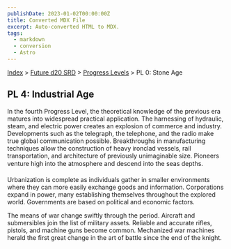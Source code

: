 ```yaml
---
publishDate: 2023-01-02T00:00:00Z
title: Converted MDX File
excerpt: Auto-converted HTML to MDX.
tags:
  - markdown
  - conversion
  - Astro
---
```


[Index](-index) > [Future d20 SRD](future-d20-srd-index) > [Progress Levels](future-d20-srd-progress-levels-index) > PL 0: Stone Age

## PL 4: Industrial Age

In the fourth Progress Level, the theoretical knowledge of the previous era matures into widespread practical application. The harnessing of hydraulic, steam, and electric power creates an explosion of commerce and industry. Developments such as the telegraph, the telephone, and the radio make true global communication possible. Breakthroughs in manufacturing techniques allow the construction of heavy ironclad vessels, rail transportation, and architecture of previously unimaginable size. Pioneers venture high into the atmosphere and descend into the seas depths.

Urbanization is complete as individuals gather in smaller environments where they can more easily exchange goods and information. Corporations expand in power, many establishing themselves throughout the explored world. Governments are based on political and economic factors.

The means of war change swiftly through the period. Aircraft and submersibles join the list of military assets. Reliable and accurate rifles, pistols, and machine guns become common. Mechanized war machines herald the first great change in the art of battle since the end of the knight.
